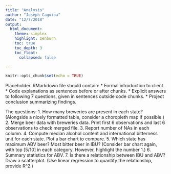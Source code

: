 ```yaml
---
title: "Analysis"
author: "Joseph Caguioa"
date: "12/7/2018"
output: 
  html_document:
    theme: simplex
    highlight: zenburn
    toc: true
    toc_depth: 3
    toc_float:
      collapsed: false

---
```


```r
knitr::opts_chunk$set(echo = TRUE)
```

Placeholder. RMarkdown file should contain:
* Formal introduction to client.
* Code explanations as sentences before or after chunks.
* Explicit answers to following 7 questions, given in sentences outside code chunks.
* Project conclusion summarizing findings.

The questions:
1. How many breweries are present in each state? (Alongside a nicely formatted table, consider a choropleth map if possible.)
2. Merge beer data with breweries data. Print first 6 observations and last 6 observations to check merged file.
3. Report number of NAs in each column.
4. Compute median alcohol content and international bitterness unit for each state. Plot a bar chart to compare.
5. Which state has maximum ABV beer? Most bitter beer in IBU? (Consider bar chart again, with top [5/10] in each category. However, highlight the number 1.)
6. Summary statistics for ABV.
7. Is there a relationship between IBU and ABV? Draw a scatterplot. (Use linear regression to quantify the relationship, provide R^2.)